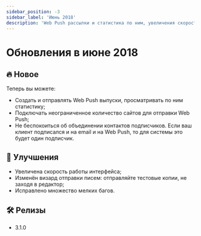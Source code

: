 ```yaml
---
sidebar_position: -3
sidebar_label: 'Июнь 2018'
description: 'Web Push рассылки и статистика по ним, увеличения скорости работы интерфейса, отправка тестовых писем не заходя в редактор'
---
```


# Обновления в июне 2018

## 🔥 Новое

Теперь вы можете:

- Создать и отправлять Web Push выпуски, просматривать по ним статистику;
- Подключать неограниченное количество сайтов для отправки Web Push;
- Не беспокоиться об объединении контактов подписчиков. Если ваш клиент подписался и на email и на Web Push, то для системы это будет один подписчик.

## 🚀 Улучшения

- Увеличена скорость работы интерфейса;
- Изменён визард отправки писем: отправляйте тестовые копии, не заходя в редактор;
- Исправлено множество мелких багов.

## 🛠️ Релизы

- 3.1.0

